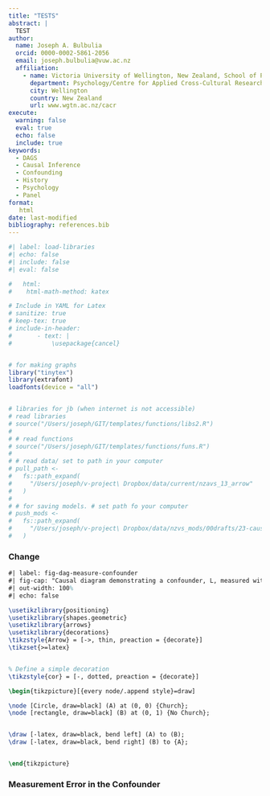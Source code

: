 ```yaml
---
title: "TESTS"
abstract: |
  TEST
author: 
  name: Joseph A. Bulbulia
  orcid: 0000-0002-5861-2056
  email: joseph.bulbulia@vuw.ac.nz
  affiliation: 
    - name: Victoria University of Wellington, New Zealand, School of Psychology, Centre for Applied Cross-Cultural Research
      department: Psychology/Centre for Applied Cross-Cultural Research
      city: Wellington
      country: New Zealand
      url: www.wgtn.ac.nz/cacr
execute:
  warning: false
  eval: true
  echo: false
  include: true
keywords:
  - DAGS
  - Causal Inference
  - Confounding
  - History
  - Psychology
  - Panel
format:
   html
date: last-modified
bibliography: references.bib
---
```


```r
#| label: load-libraries
#| echo: false
#| include: false
#| eval: false

#   html:
#    html-math-method: katex

# Include in YAML for Latex
# sanitize: true
# keep-tex: true
# include-in-header:
#       - text: |
#           \usepackage{cancel}


# for making graphs
library("tinytex")
library(extrafont)
loadfonts(device = "all")


# libraries for jb (when internet is not accessible)
# read libraries
# source("/Users/joseph/GIT/templates/functions/libs2.R")
# 
# # read functions
# source("/Users/joseph/GIT/templates/functions/funs.R")
# 
# # read data/ set to path in your computer
# pull_path <-
#   fs::path_expand(
#     "/Users/joseph/v-project\ Dropbox/data/current/nzavs_13_arrow"
#   )
# 
# # for saving models. # set path fo your computer
# push_mods <-
#   fs::path_expand(
#     "/Users/joseph/v-project\ Dropbox/data/nzvs_mods/00drafts/23-causal-dags"
#   )
```

### Change 



```tikz
#| label: fig-dag-measure-confounder
#| fig-cap: "Causal diagram demonstrating a confounder, L, measured with error, L'. Despite perfect measurements of the exposure, A, and the outcome, Y, a bias-inducing (backdoor) path opens between A - L - Y, highlighted in red. Given the ubiquity of measurement error, it is imperative to minimise such errors and conduct sensitivity analyses to assess the risk of unmeasured confounding."
#| out-width: 100%
#| echo: false

\usetikzlibrary{positioning}
\usetikzlibrary{shapes.geometric}
\usetikzlibrary{arrows}
\usetikzlibrary{decorations}
\tikzstyle{Arrow} = [->, thin, preaction = {decorate}]
\tikzset{>=latex}


% Define a simple decoration
\tikzstyle{cor} = [-, dotted, preaction = {decorate}]

\begin{tikzpicture}[{every node/.append style}=draw]

\node [Circle, draw=black] (A) at (0, 0) {Church};
\node [rectangle, draw=black] (B) at (0, 1) {No Church};


\draw [-latex, draw=black, bend left] (A) to (B);
\draw [-latex, draw=black, bend right] (B) to {A};


\end{tikzpicture}

```



### Measurement Error in the Confounder

<!-- Measurement error pervades all research. Figure @fig-dag-measure-confounder demonstrates that even error-free measurements of the exposure and outcome cannot counteract the bias in causal effect estimates introduced by measurement error in the confounders. Accurate measurement of confounders mitigates threats to confounding. Once more, conducting a sensitivity analysis is essential to evaluate the potential impact of this threat.[^note_evalue] -->

<!-- [^note_evalue]: A simple yet powerful form of sensitivity analysis involves the computation of E-Values. E-Values calculate the minimal strength of association that an unmeasured confounder would require with both the exposure and outcome, beyond the measured confounders, to negate the observed exposure-outcome association (refer to the R package `EValue`: [@mathur2018]). -->

<!-- ```{tikz} -->
<!-- #| label: fig-dag-measure-confounder -->
<!-- #| fig-cap: "Causal diagram demonstrating a confounder, L, measured with error, L'. Despite perfect measurements of the exposure, A, and the outcome, Y, a bias-inducing (backdoor) path opens between A - L - Y, highlighted in red. Given the ubiquity of measurement error, it is imperative to minimise such errors and conduct sensitivity analyses to assess the risk of unmeasured confounding." -->
<!-- #| out-width: 100% -->
<!-- #| echo: false -->

<!-- \usetikzlibrary{positioning} -->
<!-- \usetikzlibrary{shapes.geometric} -->
<!-- \usetikzlibrary{arrows} -->
<!-- \usetikzlibrary{decorations} -->
<!-- \tikzstyle{Arrow} = [->, thin, preaction = {decorate}] -->
<!-- \tikzset{>=latex} -->


<!-- % Define a simple decoration -->
<!-- \tikzstyle{cor} = [-, dotted, preaction = {decorate}] -->

<!-- \begin{tikzpicture}[{every node/.append style}=draw] -->

<!-- \node [rectangle, draw=white] (L) at (0, 0) {$L$}; -->
<!-- \node [rectangle, draw=black] (Lp) at (0, 1) {$L^\prime$}; -->
<!-- \node [rectangle, draw=white] (A) at (2, 0) {$A$}; -->
<!-- \node [rectangle, draw=white] (Y) at (4, 0) {$Y$}; -->

<!-- \draw [-latex, draw=black] (L) to (Lp); -->
<!-- \draw [-latex, draw=red, bend right] (L) to (Y); -->
<!-- \draw [-latex, draw=red] (L) to (A); -->

<!-- \draw [cor, draw=red, draw = red] (A) to (Y); -->


<!-- \end{tikzpicture} -->

<!-- ``` -->

<!-- ### Bias Reduction by Conditioning on a Post-outcome Variable to Diminish Directed Measurement Error Bias -->

<!-- Figure @fig-dag-measure-selection-0 illustrates a situation often encountered in the evolutionary science of historical cultures. Let us assume that there is no relationship between the actual exposure, $A$, and actual outcome, $Y$. Further, suppose that the outcome influences the measurement error of the exposure, denoted as $UA$. This influence is assumed to be directional, opening a backdoor path between the measured exposure, $A'$, and the measured outcome, $Y'$. (For simplicity, we will not consider that the outcome is measured with error; this assumption does not alter the problem's structure.) Scenarios akin to that shown in @fig-dag-measure-selection-0 frequently emerge in historical evolutionary human science because history written by victors. -->

<!-- ```{tikz} -->
<!-- #| label: fig-dag-measure-selection-0 -->
<!-- #| fig-cap: "The figure illustrates the bias emanating from the outcome, Y, impacting the measurement error, UA, of the documented exposure, A. While A and Y are independent, their measured counterparts, A' and Y', are not. The systematic error introduced in the historical recording opens a biasing path, signified in red." -->
<!-- #| out-width: 100% -->
<!-- #| echo: false -->

<!-- \usetikzlibrary{positioning} -->
<!-- \usetikzlibrary{shapes.geometric} -->
<!-- \usetikzlibrary{arrows} -->
<!-- \usetikzlibrary{decorations} -->
<!-- \tikzstyle{Arrow} = [->, thin, preaction = {decorate}] -->
<!-- \tikzset{>=latex} -->


<!-- % Define a simple decoration -->
<!-- \tikzstyle{cor} = [-, dotted, preaction = {decorate}] -->

<!-- \begin{tikzpicture}[{every node/.append style}=draw] -->

<!-- \node [rectangle, draw=white] (A) at (0, 0) {$A$}; -->
<!-- \node [rectangle, draw=white] (Y) at (2, 0) {$Y$}; -->
<!-- \node [rectangle, draw=white] (UA) at (5, 0) {$UA$}; -->

<!-- \node [rectangle, draw=white] (Ap) at (8, 0) {$A^\prime$}; -->
<!-- \node [rectangle, draw=white] (Yp) at (10, 0) {$Y^\prime$}; -->


<!-- \draw [-latex, draw=red, bend left] (Y) to (Yp); -->
<!-- \draw [-latex, draw=red] (Y) to (UA); -->

<!-- \draw [-latex, draw=black, bend right] (A) to (Ap); -->

<!-- \draw [-latex, draw=red] (UA) to (Ap); -->

<!-- \draw [-latex, draw=red, dotted] (UA) to (Ap); -->

<!-- %\draw [cor, draw=red] (Ap) to (Yp); -->
<!-- \draw [-latex, draw=red, dotted] (Ap) to (Yp); -->


<!-- \end{tikzpicture} -->

<!-- ``` -->

<!-- @fig-dag-measure-selection exposes the structure of bias where post-outcome adjustment is necessary to mitigate or eliminate measurement bias instigated by the outcome itself. Assume our interest lies in quantifying the influence of belief in Big gods on social complexity. We assumed that highly complex societies amend history, eliminating traces of beliefs in lesser gods. If  traces of beliefs in lesser gods were recoverable through sources like language, we research would obtain better effect estimates. The figure clarifies the intuition that recovering "echoes of the silenced" is worthwhile for enhancing the accuracy of our causal effect estimates. -->

<!-- ```{tikz} -->
<!-- #| label: fig-dag-measure-selection -->
<!-- #| fig-cap: "Causal diagram elucidates how refined measurements attenuate bias. Blue dotted arrows represent paths that reduce the effect of measurement error bias by recovering measures of the distorted exposure." -->
<!-- #| out-width: 100% -->
<!-- #| echo: false -->

<!-- \usetikzlibrary{positioning} -->
<!-- \usetikzlibrary{shapes.geometric} -->
<!-- \usetikzlibrary{arrows} -->
<!-- \usetikzlibrary{decorations} -->
<!-- \tikzstyle{Arrow} = [->, thin, preaction = {decorate}] -->
<!-- \tikzset{>=latex} -->


<!-- \usetikzlibrary{positioning} -->
<!-- \usetikzlibrary{shapes.geometric} -->
<!-- \usetikzlibrary{arrows} -->
<!-- \usetikzlibrary{decorations} -->
<!-- \tikzstyle{Arrow} = [->, thin, preaction = {decorate}] -->
<!-- \tikzset{>=latex} -->


<!-- % Define a simple decoration -->
<!-- \tikzstyle{cor} = [-, dotted, preaction = {decorate}] -->

<!-- \begin{tikzpicture}[{every node/.append style}=draw] -->

<!-- \node [rectangle, draw=white] (A) at (0, 0) {$A$}; -->
<!-- \node [rectangle, draw=white] (Y) at (2, 0) {$Y$}; -->
<!-- \node [rectangle, draw=black, dashed] (UA) at (5, 0) {$UA$}; -->

<!-- \node [rectangle, draw=white] (Ap) at (8, 0) {$A^\prime$}; -->
<!-- \node [rectangle, draw=white] (Yp) at (10, 0) {$Y^\prime$}; -->


<!-- \draw [-latex, draw=black, dotted, bend left = 30] (Y) to (Yp); -->

<!-- \draw [-latex, draw=black, dotted] (Y) to (UA); -->

<!-- \draw [-latex, draw=black, bend right] (A) to (Ap); -->

<!-- \draw [-latex, draw=black] (UA) to (Ap); -->

<!-- \draw [-latex, draw=black] (UA) to (Ap); -->

<!-- \draw [-latex, draw=blue, dotted] (Ap) to (Yp); -->


<!-- \end{tikzpicture} -->


<!-- ``` -->
